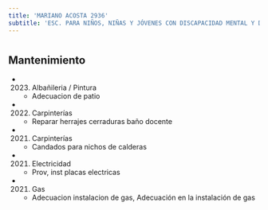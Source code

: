 ```yaml
---
title: 'MARIANO ACOSTA 2936'
subtitle: 'ESC. PARA NIÑOS, NIÑAS Y JÓVENES CON DISCAPACIDAD MENTAL Y DE FORMACIÓN INTEGRAL N° 07 JUAN XXIII'
---
```


#


## Mantenimiento

*  (2023) Albañileria / Pintura 
    + Adecuacion de patio

*  (2022) Carpinterías 
    + Reparar herrajes cerraduras baño docente

*  (2021) Carpinterías 
    + Candados para nichos de calderas

*  (2021) Electricidad 
    + Prov, inst placas electricas

*  (2021) Gas 
    + Adecuacion instalacion de gas, Adecuación en la instalación de gas



